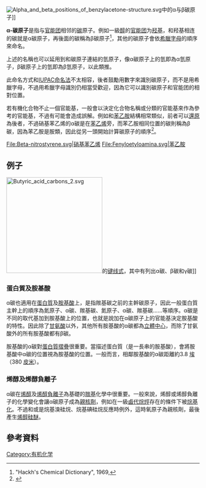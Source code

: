 {{noteTA|G1=Chemistry}}
{{DISPLAYTITLE:α-碳原子}}
[[Image:Alpha_and_beta_positions_of_benzylacetone-structure.svg|thumb]]中的α与β碳原子]]

'''α-碳原子'''是指与[[官能团|官能团]]相邻的[[碳|碳]]原子。例如一級[[醇|醇]]的[[官能团|官能团]]为[[羟基|羟基]]，和羟基相连的碳就是α碳原子，再後面的碳稱為β碳原子<ref name=Hackh>"Hackh's Chemical Dictionary", 1969, </ref>{{rp|95}}，其他的碳原子會依[[希臘字母|希臘字母]]的順序來命名。

上述的名稱也可以延用到和碳原子連結的氫原子，像α碳原子上的氫即為α氫原子，β碳原子上的氫即為β氫原子，以此類推。

此命名方式和[[IUPAC命名法|IUPAC命名法]]不太相容，後者鼓勵用數字來識別碳原子，而不是用希臘字母，不過用希臘字母識別仍相當受歡迎，因為它可以識別碳原子和官能团的相對位置。

若有機化合物不止一個官能基，一般會以決定化合物名稱或分類的官能基來作為參考的官能基，不過有可能會造成誤解。例如{{link-en|硝基苯乙烯|nitrostyrene}}和[[苯乙胺|苯乙胺]]結構相常類似，前者可以[[還原|還原]]為後者，不過硝基苯乙烯的α碳是在[[苯乙烯|苯乙烯]]旁，而苯乙胺相同位置的碳則稱為β碳，因為苯乙胺是胺類，因此從另一頭開始計算碳原子的順序<ref>{{Cite web
|url=http://www.cognitiveliberty.org/shulgin/adsarchive/nomenclature.htm
|title=Nomenclature
|work=Ask Dr. Shulgin Online
|accessdate=2010-08-05
|archive-date=2017-12-04
|archive-url=https://web.archive.org/web/20171204164823/http://www.cognitiveliberty.org/shulgin/adsarchive/nomenclature.htm
|dead-url=no
}}</ref>。

<gallery>
File:Beta-nitrostyrene.svg|硝基苯乙烯
File:Fenyloetyloamina.svg|苯乙胺
</gallery>

==例子==
[[File:Butyric_acid_carbons_2.svg|250px]]的[[键线式|键线式]]，其中有列出α碳、β碳和γ碳]]

===蛋白質及胺基酸===
α碳也適用在[[蛋白質|蛋白質]]及[[胺基酸|胺基酸]]上，是指羰基碳之前的主幹碳原子，因此一般蛋白質主幹上的順序為氮原子、α碳、羰基碳、氮原子、α碳、羰基碳……等順序。α碳是不同的取代基加到胺基酸上的位置，也就是說加在α碳原子上的官能基決定胺基酸的特性。因此除了[[甘氨酸|甘氨酸]]以外，其他所有胺基酸的α碳都為[[立體中心|立體中心]]，而除了甘氨酸外的所有胺基酸都有β碳。

胺基酸的α碳對[[蛋白質摺疊|蛋白質摺疊]]很重要。當描述蛋白質（是一長串的胺基酸），會將胺基酸中α碳的位置視為胺基酸的位置。一般而言，相鄰胺基酸的α碳距離約3.8 [[埃格斯特朗|埃]]（380 [[皮米|皮米]]）。

===烯醇及烯醇負離子===
α碳在[[烯醇|烯醇]]及[[烯醇負離子|烯醇負離子]]為基礎的[[羰基|羰基]]化學中很重要。一般來說，烯醇或烯醇負離子的化學變化會讓α碳原子成為[[親核劑|親核劑]]，例如在一級[[鹵代烷烴|鹵代烷烴]]存在的條件下被[[烷基化|烷基化]]。不過和{{link-en|烷基氯硅烷|chlorosilane}}或是烷基溴硅烷、烷基碘硅烷反應時例外，這時氧原子為親核劑，最後產生[[烯醇硅醚|烯醇硅醚]]。

==參考資料==
{{reflist}}


[[Category:有机化学|Category:有机化学]]